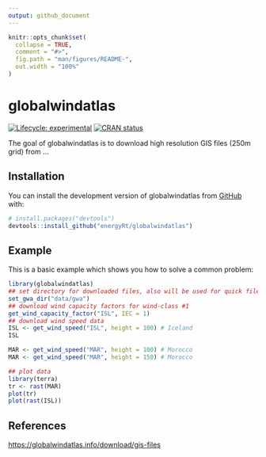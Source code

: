 ```yaml
---
output: github_document
---
```


<!-- README.md is generated from README.Rmd. Please edit that file -->

```r
knitr::opts_chunk$set(
  collapse = TRUE,
  comment = "#>",
  fig.path = "man/figures/README-",
  out.width = "100%"
)
```

# globalwindatlas

<!-- badges: start -->

[![Lifecycle: experimental](https://img.shields.io/badge/lifecycle-experimental-orange.svg)](https://lifecycle.r-lib.org/articles/stages.html#experimental) [![CRAN status](https://www.r-pkg.org/badges/version/globalwindatlas)](https://CRAN.R-project.org/package=globalwindatlas)

<!-- badges: end -->

The goal of globalwindatlas is to download high resolution GIS files (250m grid) from ... 

## Installation

You can install the development version of globalwindatlas from [GitHub](https://github.com/) with:

``` r
# install.packages("devtools")
devtools::install_github("energyRt/globalwindatlas")
```

## Example

This is a basic example which shows you how to solve a common problem:

```r
library(globalwindatlas)
## set directory for downloaded files, also will be used for quick files access
set_gwa_dir("data/gwa")
## download wind capacity factors for wind-class #1
get_wind_capacity_factor("ISL", IEC = 1)
## download wind speed data
ISL <- get_wind_speed("ISL", height = 100) # Iceland
ISL

MAR <- get_wind_speed("MAR", height = 100) # Morocco
MAR <- get_wind_speed("MAR", height = 150) # Morocco

## plot data
library(terra)
tr <- rast(MAR)
plot(tr)
plot(rast(ISL))

```

## References

<https://globalwindatlas.info/download/gis-files>
